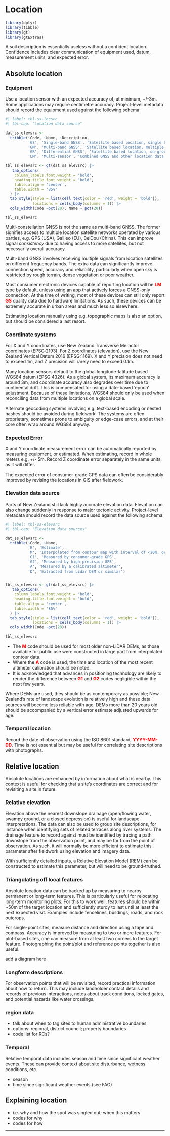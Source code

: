 # Location

```r
library(dplyr)
library(tibble)
library(gt)
library(gtExtras)
```

A soil description is essentially useless without a confident location. Confidence includes clear communication of equipment used, datum, measurement units, and expected error.

## Absolute location

### Equipment

Use a location sensor with an expected accuracy of, at minimum, +/-3m. Some applications may require centimetre accuracy. Project-level metadata should record the equipment used against the following schema:

```r
#| label: tbl-ss-locsrc
#| tbl-cap: "Location data source"

dat_ss_elevsrc <-
  tribble(~Code, ~Name, ~Description,
          'GS', 'Single-band GNSS', 'Satellite based location, single band',
          'GM', 'Multi-band GNSS', 'Satellite based location, multiple band',
          'GR', 'Differential GNSS', 'Satellite based location, on-ground correction',
          'LM', 'Multi-sensor', 'Combined GNSS and other location data e.g. mobile phone towers, wifi routers and nearby devices.')

tbl_ss_elevsrc <- gt(dat_ss_elevsrc) |>
   tab_options(
    column_labels.font.weight = 'bold', 
    heading.title.font.weight = 'bold',
    table.align = 'center',
    table.width = '85%'
  ) |>
  tab_style(style = list(cell_text(color = 'red', weight = 'bold')),
            locations = cells_body(columns = 1)) |>
  cols_width(Code ~pct(20), Name ~ pct(20))

tbl_ss_elevsrc

```

::: callout-tip
Multi-constellation GNSS is not the same as multi-band GNSS. The former signifies access to multiple location satellite networks operated by various parties, e.g. GPS (USA), Galileo (EU), BeiDou (China). This can improve signal *consistency* due to having access to more satellites, but not necessarily overall accuracy.

Multi-band GNSS involves receiving multiple signals from location satellites on different frequency bands. The extra data can significantly improve connection speed, accuracy and reliability, particularly when open sky is restricted by rough terrain, dense vegetation or poor weather.
:::

::: callout-warning
Most consumer electronic devices capable of reporting location will be [**LM**]{style="color: red"} type by default, unless using an app that actively forces a GNSS-only connection. At the time of writing, most of these devices can still only report [**GS**]{style="color: red"} quality data due to hardware limitations. As such, these devices can be extremely accurate in urban areas and much less so elsewhere.
:::

::: callout-note
Estimating location manually using e.g. topographic maps is also an option, but should be considered a last resort.
:::

### Coordinate systems

For X and Y coordinates, use New Zealand Transverse Meractor coordinates (EPSG:2193). For Z coordinates (elevation), use the New Zealand Vertical Datum 2016 (EPSG:1169). X and Y precision does not need to exceed 1m, and Z precision will rarely need to exceed 0.1m.

::: callout-info
Many location sensors default to the global longitude-latitude based WGS84 datum (EPSG:4326). As a global system, its maximum accuracy is around 3m, and coordinate accuracy also degrades over time due to continental drift. This is compensated for using a date-based 'epoch' adjustment. Because of these limitations, WGS84 should only be used when reconciling data from multiple locations on a global scale.
:::

::: callout-warning
Alternate geocoding systems involving e.g. text-based encoding or nested hashes should be avoided during fieldwork. The systems are often proprietary, sometimes prone to ambiguity or edge-case errors, and at their core often wrap around WGS84 anyway.
:::

### Expected Error

X and Y coordinate measurement error can be automatically reported by measuring equipment, or estimated. When estimating, record in whole meters e.g. +/- 5m. Record Z coordinate error separately in the same units, as it will differ.

::: callout-note
The expected error of consumer-grade GPS data can often be considerably improved by revising the locations in GIS after fieldwork.
:::

### Elevation data source

Parts of New Zealand still lack highly accurate elevation data. Elevation can also change suddenly in response to major tectonic activity. Project-level metadata should record the data source used against the following schema:

```r
#| label: tbl-ss-elevsrc
#| tbl-cap: "Elevation data sources"

dat_ss_elevsrc <-
  tribble(~Code, ~Name,
          'E', 'Estimate',
          'M', 'Interpolated from contour map with interval of <20m, or extracted from a DEM built from same',
          'G1', 'Measured by consumer-grade GPS',
          'G2', 'Measured by high-precision GPS',
          'A', 'Measured by a calibrated altimeter',
          'D', 'Extracted from Lidar DEM or similar')


tbl_ss_elevsrc <- gt(dat_ss_elevsrc) |>
   tab_options(
    column_labels.font.weight = 'bold', 
    heading.title.font.weight = 'bold',
    table.align = 'center',
    table.width = '85%'
  ) |>
  tab_style(style = list(cell_text(color = 'red', weight = 'bold')),
            locations = cells_body(columns = 1)) |>
  cols_width(Code ~pct(20))

tbl_ss_elevsrc

```

-  The [**M**]{style="color: red"} code should be used for most older non-LiDAR DEMs, as those available for public use were constructed in large part from interpolated contour data.
-  Where the [**A**]{style="color: red"} code is used, the time and location of the most recent altimeter calibration should be noted.
-  It is acknowledged that advances in positioning technology are likely to render the difference between [**G1**]{style="color: red"} and [**G2**]{style="color: red"} codes negligible within the next few years.

::: callout-note
Where DEMs are used, they should be as contemporary as possible; New Zealand’s rate of landscape evolution is relatively high and these data sources will become less reliable with age. DEMs more than 20 years old should be accompanied by a vertical error estimate adjusted upwards for age.
:::

### Temporal location

Record the date of observation using the ISO 8601 standard, [**YYYY-MM-DD**]{style="color: red"}. Time is not essential but may be useful for correlating site descriptions with photographs.


## Relative location

Absolute locations are enhanced by information about what is nearby. This context is useful for checking that a site's coordinates are correct and for revisiting a site in future.

### Relative elevation

Elevation above the nearest downslope drainage (open/flowing water, swampy ground, or a closed depression) is useful for landscape interpretations. The data can also be used to group site descriptions, for instance when identifying sets of related terraces along river systems. The drainage feature to record against must be identified by tracing a path downslope from the observation point, and may be far from the point of observation. As such, it will normally be more efficient to estimate this parameter after fieldwork using elevation and imagery data.

::: callout-note
With sufficiently detailed inputs, a Relative Elevation Model (REM) can be constructed to estimate this parameter, but will need to be ground-truthed.
:::

### Triangulating off local features

Absolute location data can be backed up by measuring to nearby permanent or long-term features. This is particularly useful for relocating long-term monitoring plots. For this to work well, features should be within ~50m of the target location and sufficiently sturdy to last until at least the next expected visit. Examples include fencelines, buildings, roads, and rock outcrops. 

For single-point sites, measure distance and direction using a tape and compass. Accuracy is improved by measuring to two or more features. For plot-based sites, one can measure from at least two corners to the target feature. Photographing the point/plot and reference points together is also useful.

[add a diagram here]{style="background-color:'lightgreen'}

### Longform descriptions

For observation points that will be revisited, record practical information about how to return. This may include landholder contact details and records of previous interactions, notes about track conditions, locked gates, and potential hazards like water crossings.

### region data

-   talk about when to tag sites to human administrative boundaries
-   options: regional, district council; property boundaries
-   code list for RCs?

### Temporal

Relative temporal data includes season and time since significant weather events. These can provide context about site disturbance, wetness conditions, etc.

-   season
-   time since significant weather events (see FAO)

## Explaining location

-   i.e. why and how the spot was singled out; when this matters
-   codes for why
-   codes for how

------------------------------------------------------------------------
